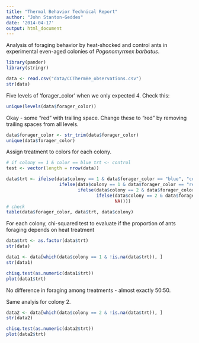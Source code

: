 ```yaml
---
title: "Thermal Behavior Technical Report"
author: "John Stanton-Geddes"
date: '2014-04-17'
output: html_document
---
```


Analysis of foraging behavior by heat-shocked and control ants in experimental even-aged colonies of *Pogonomyrmex barbatus*. 

```r
library(pander)
library(stringr)
```


```r
data <- read.csv("data/CCThermBe_observations.csv")
str(data)
```

Five levels of 'forager_color' when we only expected 4. Check this:

```r
unique(levels(data$forager_color))
```

Okay - some "red " with trailing space. Change these to "red" by removing trailing spaces from all levels.

```r
data$forager_color <- str_trim(data$forager_color)
unique(data$forager_color)
```

Assign treatment to colors for each colony.

```r
# if colony == 1 & color == blue trt <- control
test <- vector(length = nrow(data))

data$trt <- ifelse(data$colony == 1 & data$forager_color == "blue", "control", 
                    ifelse(data$colony == 1 & data$forager_color == "red", "heat", 
                           ifelse(data$colony == 2 & data$forager_color == "blue", "control", 
                                  ifelse(data$colony == 2 & data$forager_color == "green", "heat", 
                                         NA))))
# check
table(data$forager_color, data$trt, data$colony)
```

For each colony, chi-squared test to evaluate if the proportion of ants foraging depends on heat treatment

```r
data$trt <- as.factor(data$trt)
str(data)

data1 <- data[which(data$colony == 1 & !is.na(data$trt)), ]
str(data1)  

chisq.test(as.numeric(data1$trt))
plot(data1$trt)
```

No difference in foraging among treatments - almost exactly 50:50.

Same analyis for colony 2.

```r
data2 <- data[which(data$colony == 2 & !is.na(data$trt)), ]
str(data2)  

chisq.test(as.numeric(data2$trt))
plot(data2$trt)
```

